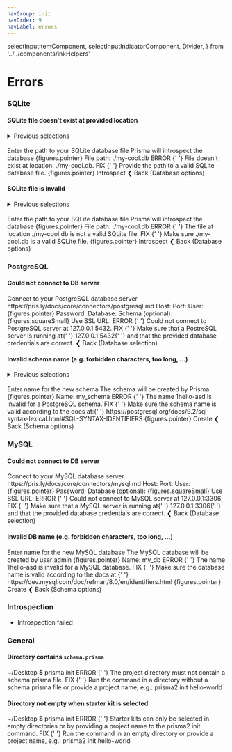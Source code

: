 ```yaml
---
navGroup: init
navOrder: 9
navLabel: errors
---
```


  selectInputItemComponent,
  selectInputIndicatorComponent,
  Divider,
} from '../../components/inkHelpers'

# Errors

### SQLite

#### SQLite file doesn't exist at provided location

<details><summary>Previous selections</summary>

1. SQLite
2. Use existing SQLite file
3. _File doesn't exist_

</details>
<br />

<Terminal>
  <Box marginLeft={2} flexDirection="column" marginBottom={1}>
    <Text bold>Enter the path to your SQLite database file</Text>
    <Color dim>Prisma will introspect the database</Color>
  </Box>
  <BorderBox
    title={chalk.bold('SQLite database file')}
    marginBottom={1}
    flexDirection="column"
  >
    <Color cyan>
      <Text bold>{figures.pointer} File path:</Text>
      <Color> ./my-cool.db</Color>
    </Color>
  </BorderBox>
  <Box>
    <Color bgKeyword="red">
      <Text bold> ERROR </Text>
    </Color>
    <Color red>
      {' '}
      File doesn't exist at location: <Text bold>./my-cool.db</Text>.
    </Color>
  </Box>
  <Box flexDirection="column" marginBottom={1}>
    <Text>
      <Color bgKeyword="white" black>
        <Text bold> FIX </Text>
      </Color>{' '}
      Provide the path to a valid SQLite database file.
    </Text>
  </Box>
  <Box>
    <Color gray>{figures.pointer} </Color>
    <Text bold>Introspect</Text>
  </Box>
  <Box>
    <Color gray>❮ </Color>
    <Text bold>Back</Text>
    <Color dim> (Database options)</Color>
  </Box>
</Terminal>

#### SQLite file is invalid

<details><summary>Previous selections</summary>

1. SQLite
2. Use existing SQLite file
3. _File is invalid_

</details>
<br />

<Terminal>
  <Box marginLeft={2} flexDirection="column" marginBottom={1}>
    <Text bold>Enter the path to your SQLite database file</Text>
    <Color dim>Prisma will introspect the database</Color>
  </Box>
  <BorderBox
    title={chalk.bold('SQLite database file')}
    marginBottom={1}
    flexDirection="column"
  >
    <Color cyan>
      <Text bold>{figures.pointer} File path:</Text>
      <Color> ./my-cool.db</Color>
    </Color>
  </BorderBox>
  <Box>
    <Color flexDirection="column" bgKeyword="red">
      <Text bold> ERROR </Text>
    </Color>
    <Color red>
      {' '}
      The file at location <Text bold>./my-cool.db</Text> is not a valid SQLite file.
    </Color>
  </Box>
  <Box flexDirection="column" marginBottom={1}>
    <Text>
      <Color bgKeyword="white" black>
        <Text bold> FIX </Text>
      </Color>{' '}
      Make sure <Text bold>./my-cool.db</Text> is a valid SQLite file.
    </Text>
  </Box>
  <Box>
    <Color gray>{figures.pointer} </Color>
    <Text bold>Introspect</Text>
  </Box>
  <Box>
    <Color gray>❮ </Color>
    <Text bold>Back</Text>
    <Color dim> (Database options)</Color>
  </Box>
</Terminal>

### PostgreSQL

#### Could not connect to DB server

<Terminal>
  <Box flexDirection="column" marginLeft={2} marginBottom={1}>
    <Text bold>Connect to your PostgreSQL database server</Text>
    <Color dim>https://pris.ly/docs/core/connectors/postgresql.md</Color>
  </Box>
  <BorderBox
    flexDirection="column"
    title={chalk.bold('PostgreSQL database credentials')}
  >
    <Box width={100}>
      <Color gray> </Color>
      <Text>Host: </Text>
      <TextInput value="" placeholder="127.0.0.1" showCursor={false} />
      <Box flexGrow={1} />
    </Box>
    <Box width={100}>
      <Color gray> </Color>
      <Text>Port: </Text>
      <TextInput value="" placeholder="5432" showCursor={false} />
      <Box flexGrow={1} />
    </Box>
    <Box width={100}>
      <Color gray> </Color>
      <Text>User: </Text>
      <TextInput value="admin" showCursor={false} />
      <Box flexGrow={1} />
    </Box>
    <Box width={100}>
      <Color cyan>{figures.pointer} </Color>
      <Color cyan>
        <Text bold>Password: </Text>
        <TextInput value="********" showCursor={false} />
      </Color>
      <Box flexGrow={1} />
    </Box>
    <Box width={100}>
      <Color gray> </Color>
      <Text>Database: </Text>
      <TextInput value="" showCursor={false} />
      <Box flexGrow={1} />
    </Box>
    <Box width={100}>
      <Color gray> </Color>
      <Text>Schema (optional): </Text>
      <TextInput value="" showCursor={false} />
      <Box flexGrow={1} />
    </Box>
    <Box width={100}>
      <Box flexGrow={1} />
    </Box>
    <Box width={100}>
      <Color gray> </Color>
      <Text>{figures.squareSmall} Use SSL </Text>
    </Box>
  </BorderBox>
  <BorderBox
    flexDirection="column"
    marginBottom={1}
    title={`${chalk.bold('Or')}`}
    extension
  >
    <Box width={100}>
      <Color gray> </Color>
      <Text>URL: </Text>
      <TextInput
        value=""
        placeholder="postgresql://localhost:5432/admin"
        showCursor={false}
      />
      <Box flexGrow={1} />
    </Box>
  </BorderBox>
  <Box>
    <Color flexDirection="column" bgKeyword="red">
      <Text bold> ERROR </Text>
    </Color>
    <Color red>
      {' '}
      Could not connect to PostgreSQL server at <Text bold>127.0.0.1:5432</Text>.
    </Color>
  </Box>
  <Box flexDirection="column" marginBottom={1}>
    <Text>
      <Color bgKeyword="white" black>
        <Text bold> FIX </Text>
      </Color>{' '}
      Make sure that a PostreSQL server is running at{' '}
      <Text bold>127.0.0.1:5432</Text>{' '}
    </Text>
    <Text>and that the provided database credentials are correct.</Text>
  </Box>
  <Box>
    <Color gray>❮ </Color>
    <Text bold>Back</Text>
    <Color dim> (Database selection)</Color>
  </Box>
</Terminal>

#### Invalid schema name (e.g. forbidden characters, too long, ...)

<details><summary>Previous selections</summary>

1. PostgreSQL
2. _entered DB credentials_ (optional schema not provided)
3. _connection succesful_
4. Create new schema
5. _Entered invalid schema name_

</details>
<br />

<Terminal>
  <Box marginLeft={2} flexDirection="column" marginBottom={1}>
    <Text bold>Enter name for the new schema</Text>
    <Color dim>The schema will be created by Prisma</Color>
  </Box>
  <BorderBox
    flexDirection="column"
    title={`${chalk.bold('PostgreSQL schema name')}`}
    marginBottom={1}
  >
    <Box width={100}>
      <Color cyan>
        <Text bold>{figures.pointer} Name:</Text>
        <Color dim> my_schema</Color>
      </Color>
      <Box flexGrow={1} />
    </Box>
  </BorderBox>
  <Box>
    <Color flexDirection="column" bgKeyword="red">
      <Text bold> ERROR </Text>
    </Color>
    <Color red>
      {' '}
      The name <Text bold>1hello-asd</Text> is invalid for a PostgreSQL schema.
    </Color>
  </Box>
  <Box flexDirection="column" marginBottom={1}>
    <Text>
      <Color bgKeyword="white" black>
        <Text bold> FIX </Text>
      </Color>{' '}
      Make sure the schema name is valid according to the docs at:{' '}
    </Text>
    <Text>
      https://postgresql.org/docs/9.2/sql-syntax-lexical.html#SQL-SYNTAX-IDENTIFIERS
    </Text>
  </Box>
  <Box>
    <Color gray>{figures.pointer} </Color>
    <Text bold>Create</Text>
  </Box>
  <Box>
    <Color gray>❮ </Color>
    <Text bold>Back</Text>
    <Color dim> (Schema options)</Color>
  </Box>
</Terminal>

### MySQL

#### Could not connect to DB server

<Terminal>
  <Box flexDirection="column" marginLeft={2} marginBottom={1}>
    <Text bold>Connect to your MySQL database server</Text>
    <Color dim>https://pris.ly/docs/core/connectors/mysql.md</Color>
  </Box>
  <BorderBox
    flexDirection="column"
    title={chalk.bold('MySQL database credentials')}
  >
    <Box width={100}>
      <Color gray> </Color>
      <Text>Host: </Text>
      <TextInput value="" placeholder="127.0.0.1" showCursor={false} />
      <Box flexGrow={1} />
    </Box>
    <Box width={100}>
      <Color gray> </Color>
      <Text>Port: </Text>
      <TextInput value="" placeholder="3306" showCursor={false} />
      <Box flexGrow={1} />
    </Box>
    <Box width={100}>
      <Color gray> </Color>
      <Text>User: </Text>
      <TextInput value="admin" showCursor={false} />
      <Box flexGrow={1} />
    </Box>
    <Box width={100}>
      <Color cyan>{figures.pointer} </Color>
      <Color cyan>
        <Text bold>Password: </Text>
        <TextInput value="********" showCursor={false} />
      </Color>
      <Box flexGrow={1} />
    </Box>
    <Box width={100}>
      <Color gray> </Color>
      <Text>Database (optional): </Text>
      <TextInput value="" showCursor={false} />
      <Box flexGrow={1} />
    </Box>
    <Box width={100}>
      <Box flexGrow={1} />
    </Box>
    <Box width={100}>
      <Color gray> </Color>
      <Text>{figures.squareSmall} Use SSL </Text>
    </Box>
  </BorderBox>
  <BorderBox
    flexDirection="column"
    marginBottom={1}
    title={`${chalk.bold('Or')}`}
    extension
  >
    <Box width={100}>
      <Color gray> </Color>
      <Text>URL: </Text>
      <TextInput
        value=""
        placeholder="mysql://localhost:3306/admin"
        showCursor={false}
      />
      <Box flexGrow={1} />
    </Box>
  </BorderBox>
  <Box>
    <Color flexDirection="column" bgKeyword="red">
      <Text bold> ERROR </Text>
    </Color>
    <Color red>
      {' '}
      Could not connect to MySQL server at <Text bold>127.0.0.1:3306</Text>.
    </Color>
  </Box>
  <Box flexDirection="column" marginBottom={1}>
    <Text>
      <Color bgKeyword="white" black>
        <Text bold> FIX </Text>
      </Color>{' '}
      Make sure that a MySQL server is running at{' '}
      <Text bold>127.0.0.1:3306</Text>{' '}
    </Text>
    <Text>and that the provided database credentials are correct.</Text>
  </Box>
  <Box>
    <Color gray>❮ </Color>
    <Text bold>Back</Text>
    <Color dim> (Database selection)</Color>
  </Box>
</Terminal>

#### Invalid DB name (e.g. forbidden characters, too long, ...)


<Terminal>
  <Box marginLeft={2} flexDirection="column" marginBottom={1}>
    <Text bold>Enter name for the new MySQL database</Text>
    <Color dim>The MySQL database will be created by user <Text bold>admin</Text></Color>
  </Box>
  <BorderBox
    flexDirection="column"
    title={`${chalk.bold('MySQL database name')}`}
    marginBottom={1}
  >
    <Box width={100}>
      <Color cyan>
        <Text bold>{figures.pointer} Name:</Text>
        <Color dim> my_db</Color>
      </Color>
      <Box flexGrow={1} />
    </Box>
  </BorderBox>
  <Box>
    <Color flexDirection="column" bgKeyword="red">
      <Text bold> ERROR </Text>
    </Color>
    <Color red>
      {' '}
      The name <Text bold>1hello-asd</Text> is invalid for a MySQL database.
    </Color>
  </Box>
  <Box flexDirection="column" marginBottom={1}>
    <Text>
      <Color bgKeyword="white" black>
        <Text bold> FIX </Text>
      </Color>{' '}
      Make sure the database name is valid according to the docs at:{' '}
    </Text>
    <Text>
      https://dev.mysql.com/doc/refman/8.0/en/identifiers.html
    </Text>
  </Box>
  <Box>
    <Color gray>{figures.pointer} </Color>
    <Text bold>Create</Text>
  </Box>
  <Box>
    <Color gray>❮ </Color>
    <Text bold>Back</Text>
    <Color dim> (Schema options)</Color>
  </Box>
</Terminal>

### Introspection

- Introspection failed

### General

#### Directory contains `schema.prisma`

<Terminal>
  <Box marginBottom={1}><Color dim>~/Desktop $</Color> prisma init</Box>

  <Box>
    <Color flexDirection="column" bgKeyword="red">
      <Text bold> ERROR </Text>
    </Color>
    <Color red>
      {' '}
      The project directory must not contain a <Text bold>schema.prisma</Text> file.
    </Color>
  </Box>
  <Box flexDirection="column" marginBottom={1}>
    <Text>
      <Color bgKeyword="white" black>
        <Text bold> FIX </Text>
      </Color>{' '}
      Run the command in a directory without a <Text bold>schema.prisma</Text> file
    </Text>
    <Text>or provide a project name, e.g.: <Text bold>prisma2 init hello-world</Text></Text>
  </Box>
</Terminal>

#### Directory not empty when starter kit is selected

<Terminal>
  <Box marginBottom={1}><Color dim>~/Desktop $</Color> prisma init</Box>

  <Box>
    <Color flexDirection="column" bgKeyword="red">
      <Text bold> ERROR </Text>
    </Color>
    <Color red>
      {' '}
      Starter kits can only be selected in empty directories or 
    </Color>
      <Color red>
      by providing a project name to the <Text bold>prisma2 init</Text> command.
    </Color>
  </Box>
  <Box flexDirection="column" marginBottom={1}>
    <Text>
      <Color bgKeyword="white" black>
        <Text bold> FIX </Text>
      </Color>{' '}
      Run the command in an empty directory or provide a project name, e.g.: 
    </Text>
    <Text bold>prisma2 init hello-world</Text>
  </Box>
</Terminal>
